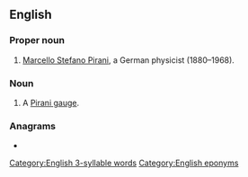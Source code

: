 ==English==

===Proper noun===
{{en-proper noun}}

# [[w:Marcello Pirani|Marcello Stefano Pirani]], a German physicist (1880–1968).

===Noun===
{{en-noun}}

# {{lb|en|physics|chemistry}} A [[Pirani gauge]].

===Anagrams===
* {{anagrams|en|rapini}}

[[Category:English 3-syllable words]]
[[Category:English eponyms]]